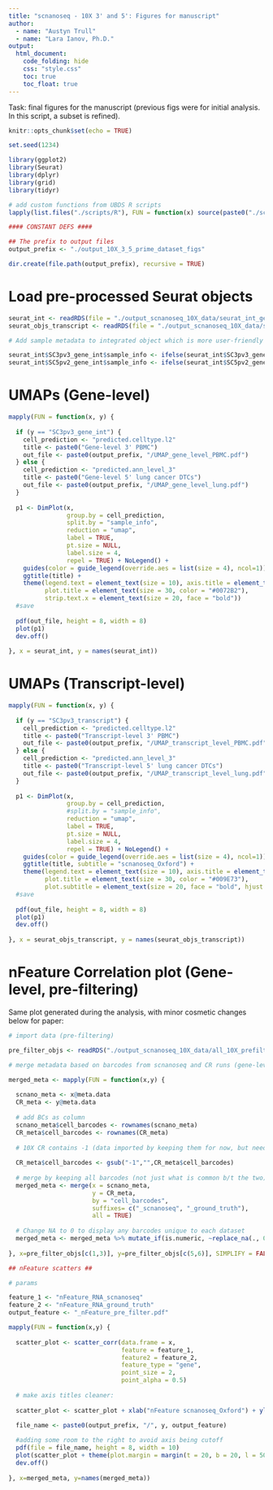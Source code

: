```yaml
---
title: "scnanoseq - 10X 3' and 5': Figures for manuscript"
author:
  - name: "Austyn Trull"
  - name: "Lara Ianov, Ph.D."
output:
  html_document:
    code_folding: hide
    css: "style.css"
    toc: true
    toc_float: true
---
```


Task: final figures for the manuscript (previous figs were for initial analysis. In this script, a subset is refined).

```r
knitr::opts_chunk$set(echo = TRUE)
```

```r
set.seed(1234)

library(ggplot2)
library(Seurat)
library(dplyr)
library(grid)
library(tidyr)

# add custom functions from UBDS R scripts
lapply(list.files("./scripts/R"), FUN = function(x) source(paste0("./scripts/R/", x)))

#### CONSTANT DEFS ####

## The prefix to output files
output_prefix <- "./output_10X_3_5_prime_dataset_figs"

dir.create(file.path(output_prefix), recursive = TRUE)
```

# Load pre-processed Seurat objects

```r
seurat_int <- readRDS(file = "./output_scnanoseq_10X_data/seurat_int_gene_level.rds")
seurat_objs_transcript <- readRDS(file = "./output_scnanoseq_10X_data/seurat_objs_transcript_level.rds")

# Add sample metadata to integrated object which is more user-friendly for readers

seurat_int$SC3pv3_gene_int$sample_info <- ifelse(seurat_int$SC3pv3_gene_int@meta.data$orig.ident == "SC3pv3_gene", yes = "scnanoseq_Oxford", no = "CR_Illumina")
seurat_int$SC5pv2_gene_int$sample_info <- ifelse(seurat_int$SC5pv2_gene_int@meta.data$orig.ident == "SC5pv2_gene", yes = "scnanoseq_Oxford", no = "CR_Illumina")
```

# UMAPs (Gene-level)

```r
mapply(FUN = function(x, y) {
  
  if (y == "SC3pv3_gene_int") {
    cell_prediction <- "predicted.celltype.l2"
    title <- paste0("Gene-level 3' PBMC")
    out_file <- paste0(output_prefix, "/UMAP_gene_level_PBMC.pdf")
  } else {
    cell_prediction <- "predicted.ann_level_3"
    title <- paste0("Gene-level 5' lung cancer DTCs")
    out_file <- paste0(output_prefix, "/UMAP_gene_level_lung.pdf")
  }
  
  p1 <- DimPlot(x,
                group.by = cell_prediction,
                split.by = "sample_info",
                reduction = "umap",
                label = TRUE,
                pt.size = NULL,
                label.size = 4,
                repel = TRUE) + NoLegend() +
    guides(color = guide_legend(override.aes = list(size = 4), ncol=1)) +
    ggtitle(title) +
    theme(legend.text = element_text(size = 10), axis.title = element_text(size = 20),
          plot.title = element_text(size = 30, color = "#0072B2"),
          strip.text.x = element_text(size = 20, face = "bold"))
  #save
  
  pdf(out_file, height = 8, width = 8)
  plot(p1)
  dev.off()
  
}, x = seurat_int, y = names(seurat_int))
```

# UMAPs (Transcript-level)

```r
mapply(FUN = function(x, y) {
  
  if (y == "SC3pv3_transcript") {
    cell_prediction <- "predicted.celltype.l2"
    title <- paste0("Transcript-level 3' PBMC")
    out_file <- paste0(output_prefix, "/UMAP_transcript_level_PBMC.pdf")
  } else {
    cell_prediction <- "predicted.ann_level_3"
    title <- paste0("Transcript-level 5' lung cancer DTCs")
    out_file <- paste0(output_prefix, "/UMAP_transcript_level_lung.pdf")
  }
  
  p1 <- DimPlot(x,
                group.by = cell_prediction,
                #split.by = "sample_info",
                reduction = "umap",
                label = TRUE,
                pt.size = NULL,
                label.size = 4,
                repel = TRUE) + NoLegend() +
    guides(color = guide_legend(override.aes = list(size = 4), ncol=1)) +
    ggtitle(title, subtitle = "scnanoseq_Oxford") + 
    theme(legend.text = element_text(size = 10), axis.title = element_text(size = 20),
          plot.title = element_text(size = 30, color = "#009E73"),
          plot.subtitle = element_text(size = 20, face = "bold", hjust = 0.5))
  #save
  
  pdf(out_file, height = 8, width = 8)
  plot(p1)
  dev.off()
  
}, x = seurat_objs_transcript, y = names(seurat_objs_transcript))
```

# nFeature Correlation plot (Gene-level, pre-filtering)

Same plot generated during the analysis, with minor cosmetic changes below for paper:

```r
# import data (pre-filtering)

pre_filter_objs <- readRDS("./output_scnanoseq_10X_data/all_10X_prefilter.rds")
```

```r
# merge metadata based on barcodes from scnanoseq and CR runs (gene-level only)

merged_meta <- mapply(FUN = function(x,y) {
  
  scnano_meta <- x@meta.data
  CR_meta <- y@meta.data
  
  # add BCs as column
  scnano_meta$cell_barcodes <- rownames(scnano_meta)
  CR_meta$cell_barcodes <- rownames(CR_meta)
  
  # 10X CR contains -1 (data imported by keeping them for now, but need to remove for this step)
  
  CR_meta$cell_barcodes <- gsub("-1","",CR_meta$cell_barcodes)
  
  # merge by keeping all barcodes (not just what is common b/t the two)
  merged_meta <- merge(x = scnano_meta,
                       y = CR_meta,
                       by = "cell_barcodes",
                       suffixes= c("_scnanoseq", "_ground_truth"),
                       all = TRUE)
  
  # Change NA to 0 to display any barcodes unique to each dataset
  merged_meta <- merged_meta %>% mutate_if(is.numeric, ~replace_na(., 0))
  
}, x=pre_filter_objs[c(1,3)], y=pre_filter_objs[c(5,6)], SIMPLIFY = FALSE)
```

```r
## nFeature scatters ##

# params

feature_1 <- "nFeature_RNA_scnanoseq"
feature_2 <- "nFeature_RNA_ground_truth"
output_feature <- "_nFeature_pre_filter.pdf"

mapply(FUN = function(x,y) {
  
  scatter_plot <- scatter_corr(data.frame = x,
                               feature = feature_1,
                               feature2 = feature_2,
                               feature_type = "gene",
                               point_size = 2,
                               point_alpha = 0.5)
  
  # make axis titles cleaner:
  
  scatter_plot <- scatter_plot + xlab("nFeature scnanoseq_Oxford") + ylab("nFeature CR_Illumina")
  
  file_name <- paste0(output_prefix, "/", y, output_feature)

  #adding some room to the right to avoid axis being cutoff
  pdf(file = file_name, height = 8, width = 10)
  plot(scatter_plot + theme(plot.margin = margin(t = 20, b = 20, l = 50, r = 50)))
  dev.off()
  
}, x=merged_meta, y=names(merged_meta))
```

